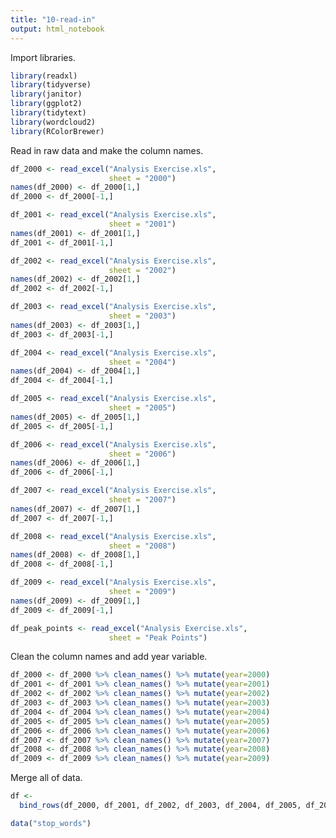 ```yaml
---
title: "10-read-in"
output: html_notebook
---
```


Import libraries.
```r
library(readxl)
library(tidyverse)
library(janitor)
library(ggplot2)
library(tidytext)
library(wordcloud2)
library(RColorBrewer)

```

Read in raw data and make the column names.
```r
df_2000 <- read_excel("Analysis Exercise.xls", 
                      sheet = "2000")
names(df_2000) <- df_2000[1,]
df_2000 <- df_2000[-1,]

df_2001 <- read_excel("Analysis Exercise.xls", 
                      sheet = "2001")
names(df_2001) <- df_2001[1,]
df_2001 <- df_2001[-1,]

df_2002 <- read_excel("Analysis Exercise.xls", 
                      sheet = "2002")
names(df_2002) <- df_2002[1,]
df_2002 <- df_2002[-1,]

df_2003 <- read_excel("Analysis Exercise.xls", 
                      sheet = "2003")
names(df_2003) <- df_2003[1,]
df_2003 <- df_2003[-1,]

df_2004 <- read_excel("Analysis Exercise.xls", 
                      sheet = "2004")
names(df_2004) <- df_2004[1,]
df_2004 <- df_2004[-1,]

df_2005 <- read_excel("Analysis Exercise.xls", 
                      sheet = "2005")
names(df_2005) <- df_2005[1,]
df_2005 <- df_2005[-1,]

df_2006 <- read_excel("Analysis Exercise.xls", 
                      sheet = "2006")
names(df_2006) <- df_2006[1,]
df_2006 <- df_2006[-1,]

df_2007 <- read_excel("Analysis Exercise.xls", 
                      sheet = "2007")
names(df_2007) <- df_2007[1,]
df_2007 <- df_2007[-1,]

df_2008 <- read_excel("Analysis Exercise.xls", 
                      sheet = "2008")
names(df_2008) <- df_2008[1,]
df_2008 <- df_2008[-1,]

df_2009 <- read_excel("Analysis Exercise.xls", 
                      sheet = "2009")
names(df_2009) <- df_2009[1,]
df_2009 <- df_2009[-1,]

df_peak_points <- read_excel("Analysis Exercise.xls", 
                      sheet = "Peak Points")
```

Clean the column names and add year variable.
```r
df_2000 <- df_2000 %>% clean_names() %>% mutate(year=2000)
df_2001 <- df_2001 %>% clean_names() %>% mutate(year=2001)
df_2002 <- df_2002 %>% clean_names() %>% mutate(year=2002)
df_2003 <- df_2003 %>% clean_names() %>% mutate(year=2003)
df_2004 <- df_2004 %>% clean_names() %>% mutate(year=2004)
df_2005 <- df_2005 %>% clean_names() %>% mutate(year=2005)
df_2006 <- df_2006 %>% clean_names() %>% mutate(year=2006)
df_2007 <- df_2007 %>% clean_names() %>% mutate(year=2007)
df_2008 <- df_2008 %>% clean_names() %>% mutate(year=2008)
df_2009 <- df_2009 %>% clean_names() %>% mutate(year=2009)
```

Merge all of data.
```r
df <- 
  bind_rows(df_2000, df_2001, df_2002, df_2003, df_2004, df_2005, df_2006, df_2007, df_2008, df_2009)
```

```r
data("stop_words")
```

